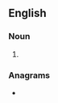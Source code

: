 {{also|writeoffs}}
==English==

===Noun===
{{head|en|noun form}}

# {{plural of|en|write-off}}

===Anagrams===
* {{anagrams|en|a=effiorstw|writes off}}